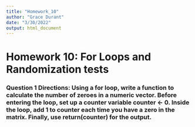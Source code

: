 ```yaml
---
title: "Homework_10"
author: "Grace Durant"
date: "3/30/2022"
output: html_document
---
```


# Homework 10: For Loops and Randomization tests 
### Question 1 Directions: Using a for loop, write a function to calculate the number of zeroes in a numeric vector. Before entering the loop, set up a counter variable counter <- 0. Inside the loop, add 1 to counter each time you have a zero in the matrix. Finally, use return(counter) for the output.


```r




```

